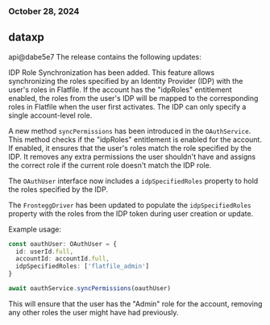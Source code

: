 ### October 28, 2024
## dataxp

api@dabe5e7
The release contains the following updates:

IDP Role Synchronization has been added. This feature allows synchronizing the roles specified by an Identity Provider (IDP) with the user's roles in Flatfile. If the account has the "idpRoles" entitlement enabled, the roles from the user's IDP will be mapped to the corresponding roles in Flatfile when the user first activates. The IDP can only specify a single account-level role.

A new method `syncPermissions` has been introduced in the `OAuthService`. This method checks if the "idpRoles" entitlement is enabled for the account. If enabled, it ensures that the user's roles match the role specified by the IDP. It removes any extra permissions the user shouldn't have and assigns the correct role if the current role doesn't match the IDP role.

The `OAuthUser` interface now includes a `idpSpecifiedRoles` property to hold the roles specified by the IDP.

The `FronteggDriver` has been updated to populate the `idpSpecifiedRoles` property with the roles from the IDP token during user creation or update.

Example usage:

```typescript
const oauthUser: OAuthUser = {
  id: userId.full,
  accountId: accountId.full,
  idpSpecifiedRoles: ['flatfile_admin']
}

await oauthService.syncPermissions(oauthUser)
```

This will ensure that the user has the "Admin" role for the account, removing any other roles the user might have had previously.